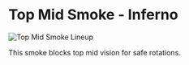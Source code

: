 # Top Mid Smoke - Inferno

![Top Mid Smoke Lineup](https://via.placeholder.com/600x400/FFB800/000000?text=Top+Mid+Smoke+Lineup)

This smoke blocks top mid vision for safe rotations.